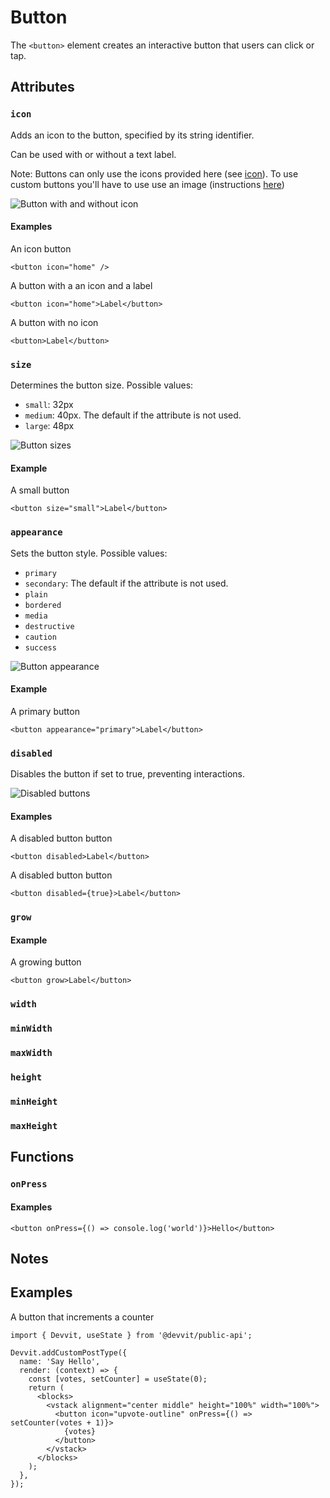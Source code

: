 
# Button

The `<button>` element creates an interactive button that users can click or tap.

## Attributes

### `icon`

Adds an icon to the button, specified by its string identifier.

Can be used with or without a text label.

Note: Buttons can only use the icons provided here (see [icon](../blocks/icon#onpress)). To use custom buttons you'll have to use use an image (instructions [here](../blocks/image))

![Button with and without icon](../assets/blocks/docs-blocks-button-icon-label.png)

#### Examples

An icon button

```tsx
<button icon="home" />
```

A button with a an icon and a label

```tsx
<button icon="home">Label</button>
```

A button with no icon

```tsx
<button>Label</button>
```

### `size`

Determines the button size. Possible values:

- `small`: 32px
- `medium`: 40px. The default if the attribute is not used.
- `large`: 48px

![Button sizes](../assets/blocks/docs-blocks-button-sizes.png)

#### Example

A small button

```tsx
<button size="small">Label</button>
```

### `appearance`

Sets the button style. Possible values:

- `primary`
- `secondary`: The default if the attribute is not used.
- `plain`
- `bordered`
- `media`
- `destructive`
- `caution`
- `success`

![Button appearance](../assets/blocks/docs-blocks-button-appearance.png)

#### Example

A primary button

```tsx
<button appearance="primary">Label</button>
```

### `disabled`

Disables the button if set to true, preventing interactions.

![Disabled buttons](../assets/blocks/docs-blocks-button-disabled.png)

#### Examples

A disabled button button

```tsx
<button disabled>Label</button>
```

A disabled button button

```tsx
<button disabled={true}>Label</button>
```

### `grow`

<AttributeGrow />

#### Example

A growing button

```tsx
<button grow>Label</button>
```

### `width`

<AttributeWidth />

### `minWidth`

<AttributeMinWidth />

### `maxWidth`

<AttributeMaxWidth />

### `height`

<AttributeHeight />

### `minHeight`

<AttributeMinHeight />

### `maxHeight`

<AttributeMaxHeight />

## Functions

### `onPress`

<AttributeOnPress />

#### Examples

```tsx
<button onPress={() => console.log('world')}>Hello</button>
```

## Notes



## Examples

A button that increments a counter

```tsx
import { Devvit, useState } from '@devvit/public-api';

Devvit.addCustomPostType({
  name: 'Say Hello',
  render: (context) => {
    const [votes, setCounter] = useState(0);
    return (
      <blocks>
        <vstack alignment="center middle" height="100%" width="100%">
          <button icon="upvote-outline" onPress={() => setCounter(votes + 1)}>
            {votes}
          </button>
        </vstack>
      </blocks>
    );
  },
});
```
